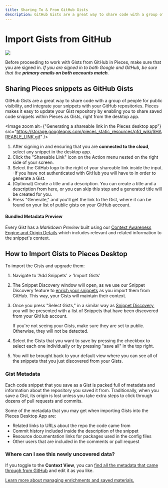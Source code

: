 ```yaml
---
title: Sharing To & From GitHub Gists
description: GitHub Gists are a great way to share code with a group of people for public visibility, and integrate your snippets with your GitHub repositories. Pieces makes it easy to update your Gist repository by enabling you to share saved code snippets within Pieces as Gists, right from the desktop app.
---
```


# Import Gists from GitHub

<Image zoom src="https://storage.googleapis.com/pieces_static_resources/pfd_wiki/IMPORT_GIST.gif" />

Before proceeding to work with Gists from GitHub in Pieces, make sure that you are signed in. _If you are signed in to both Google and GitHub, be sure that the **primary emails on both accounts match**._

## Sharing Pieces snippets as GitHub Gists

GitHub Gists are a great way to share code with a group of people for public visibility, and integrate your snippets with your GitHub repositories. Pieces makes it easy to update your Gist repository by enabling you to share saved code snippets within Pieces as Gists, right from the desktop app.

<Image zoom alt={"Generating a shareable link in the Pieces desktop app"} src="https://storage.googleapis.com/pieces_static_resources/pfd_wiki/SHAREABLE_LINK.gif" />

1. After signing in and ensuring that you are **connected to the cloud**, select any snippet in the desktop app.
2. Click the "Shareable Link" icon on the Action menu nested on the right side of your screen.
3. Select the GitHub logo to the right of your shareable link inside the input.
    -If you have not authenticated with GitHub you will have to in order to generate a Gist.
4. (Optional) Create a title and a description. You can create a title and a description from here, or you can skip this step and a generated title will be created for you.
5. Press "Generate," and you'll get the link to the Gist, where it can be found on your list of public gists on your GitHub account.

#### Bundled Metadata Preview
Every Gist has a _Markdown Preview_ built using our <a target="_blank" href="{{ links.internal.context_awareness_engine.origin_details }}">Context Awareness Engine and Origin Details</a> which includes relevant and related information to the snippet's context.


## How to Import Gists to Pieces Desktop


To import the Gists and upgrade them:
1. Navigate to 'Add Snippets' > 'Import Gists'
2. The Snippet Discovery window will open, as we use our Snippet Discovery feature to [enrich your snippets](/features/auto-enrichment) as you import them from GitHub. This way, your Gists will maintain their context.
3. Once you press "Select Gists," in a similar way as [Snippet Discovery](/product-highlights-and-benefits/in-project-snippet-discovery), you will be presented with a list of Snippets that have been discovered from your GitHub account.

    If you're not seeing your Gists, make sure they are set to public. Otherwise, they will not be detected.
4. Select the Gists that you want to save by pressing the checkbox to select each one individually or by pressing "save all" in the top right.
5. You will be brought back to your default view where you can see all of the snippets that you just discovered from your Gists.

### Gist Metadata
Each code snippet that you save as a Gist is packed full of metadata and information about the repository you saved it from. Traditionally, when you save a Gist, its origin is lost unless you take extra steps to click through dozens of pull requests and commits.

Some of the metadata that you may get when importing Gists into the Pieces Desktop App are:
- Related links to URLs about the repo the code came from
- Commit history included inside the description of the snippet
- Resource documentation links for packages used in the config files
- Other users that are included in the comments or pull request

### Where can I see this newly uncovered data?
If you toggle to the **Context View**, you can [find all the metadata that came through from GitHub](/features/auto-enrichment) and edit it as you like.

[Learn more about managing enrichments and saved materials.](/features/managing-saved-materials)